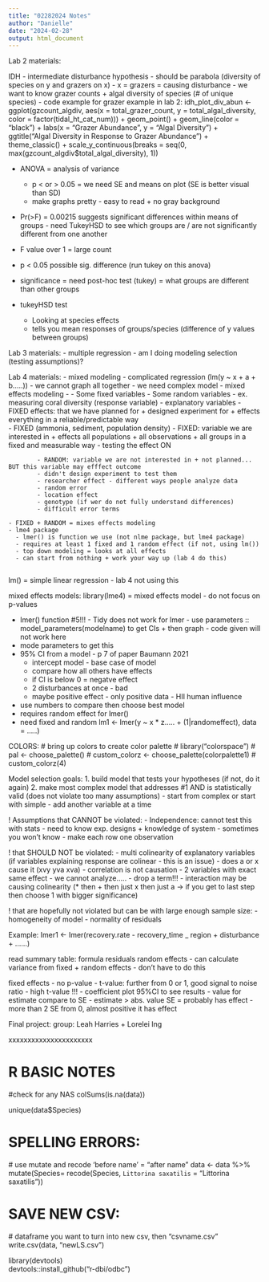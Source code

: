 ---
title: "02282024 Notes"
author: "Danielle"
date: "2024-02-28"
output: html_document
---

Lab 2 materials: 

IDH - intermediate disturbance hypothesis
- should be parabola (diversity of species on y and grazers on x)
  - x = grazers = causing disturbance 
  - we want to know grazer counts + algal diversity of species (# of unique species)
  - code example for grazer example in lab 2:
idh_plot_div_abun <- ggplot(gzcount_algdiv, aes(x = total_grazer_count, y = total_algal_diversity, color = factor(tidal_ht_cat_num))) +
  geom_point() +
  geom_line(color = "black") +
  labs(x = "Grazer Abundance", y = "Algal Diversity") +
  ggtitle("Algal Diversity in Response to Grazer Abundance") +
  theme_classic() + 
  scale_y_continuous(breaks = seq(0, max(gzcount_algdiv$total_algal_diversity), 1)) 

- ANOVA = analysis of variance 
  - p < or > 0.05 = we need SE and means on plot (SE is better visual than SD) 
  - make graphs pretty - easy to read + no gray background 

- Pr(>F) = 0.00215 suggests significant differences within means of groups - need TukeyHSD to see which groups are / are not significantly different from one another 

- F value over 1 = large count 
- p < 0.05 possible sig. difference (run tukey on this anova)

- significance = need post-hoc test (tukey) = what groups are different than other groups

- tukeyHSD test
  - Looking at species effects
  - tells you mean responses of groups/species (difference of y values between groups)

Lab 3 materials: 
- multiple regression
- am I doing modeling selection (testing assumptions)? 

Lab 4 materials: 
- mixed modeling 
- complicated regression (lm(y ~ x + a + b.....)) 
  - we cannot graph all together - we need complex model 
  - mixed effects modeling
    - 
  - Some fixed variables 
  - Some random variables
  - ex. measuring coral diversity (response variable)
        - explanatory variables 
            - FIXED effects: that we have planned for + designed experiment for + effects everything in a reliable/predictable way  
            - FIXED (ammonia, sediment, population density)
            - FIXED: variable we are interested in + effects all populations + all observations + all groups in a fixed and measurable way
            - testing the effect ON
            
            - RANDOM: variable we are not interested in + not planned... BUT this variable may efffect outcome
            - didn't design experiment to test them 
            - researcher effect - different ways people analyze data 
            - random error 
            - location effect 
            - genotype (if wer do not fully understand differences)
            - difficult error terms
            
    - FIXED + RANDOM = mixes effects modeling
    - lme4 package 
      - lmer() is function we use (not nlme package, but lme4 package)
      - requires at least 1 fixed and 1 random effect (if not, using lm())
      - top down modeling = looks at all effects 
      - can start from nothing + work your way up (lab 4 do this)
      
    
lm() = simple linear regression - lab 4 not using this 

mixed effects models: 
library(lme4) = mixed effects model 
  - do not focus on p-values
  
  - lmer() function 
 #5!!! - Tidy does not work for lmer 
        - use parameters :: model_parameters(modelname) to get CIs + then graph 
        - code given will not work here 
  - mode parameters to get this 
  - 95% CI from a model - p 7 of paper Baumann 2021
    - intercept model - base case of model 
    - compare how all others have effects 
    - if CI is below 0 = negatve effect
    - 2 disturbances at once - bad 
    - maybe positive effect - only positive data - HII human influence 
        
  - use numbers to compare then choose best model
  - requires random effect for lmer() 
  - need fixed and random 
lm1 <- lmer(y ~ x * z..... + (1|randomeffect), data = .....)

COLORS:
# bring up colors to create color palette
# library("colorspace")
# pal <- choose_palette()
# custom_colorz <- choose_palette(colorpalette1)
# custom_colorz(4)

Model selection goals: 
1. build model that tests your hypotheses (if not, do it again)
2. make most complex model that addresses #1 AND is statistically valid (does not violate too many assumptions)
- start from complex or start with simple
- add another variable at a time

! Assumptions that CANNOT be violated: 
- Independence: cannot test this with stats - need to know exp. designs + knowledge of system - sometimes you won't know 
    - make each row one observation 

! that SHOULD NOT be violated: 
- multi colinearity of explanatory variables (if variables explaining response are colinear - this is an issue)
  - does a or x cause it (xvy yva xva)
  - correlation is not causation 
  - 2 variables with exact same effect - we cannot analyze.....
    - drop a term!!! 
    - interaction may be causing colinearity (* then + then just x then just a -> if you get to last step then choose 1 with bigger significance)

! that are hopefully not violated but can be with large enough sample size: 
- homogeneity of model 
- normality of residuals 

Example: 
Imer1 <- Imer(recovery.rate - recovery_time _ region + disturbance + ......)

read summary table: 
formula 
residuals
random effects - can calculate variance from fixed + random effects - don't have to do this 

fixed effects - no p-value 
  - t-value: further from 0 or 1, good signal to noise ratio - high t-value 
  !!! - coefficient plot 95%CI to see results 
  - value for estimate compare to SE 
  - estimate > abs. value SE = probably has effect 
  - more than 2 SE from 0, almost positive it has effect 
  
Final project: 
group: Leah Harries + Lorelei Ing 
  



xxxxxxxxxxxxxxxxxxxxxx

# R BASIC NOTES

#check for any NAS 
colSums(is.na(data))

unique(data$Species)

# SPELLING ERRORS:
  # use mutate and recode 'before name' = "after name"
data <- data %>% mutate(Species= recode(Species, `Littorina saxatilis ` = "Littorina saxatilis"))

# SAVE NEW CSV:
  # dataframe you want to turn into new csv, then "csvname.csv"
    write.csv(data, "newLS.csv")
 
   
library(devtools)   
devtools::install_github("r-dbi/odbc")
  
  
  
  
  
  
  
  
  